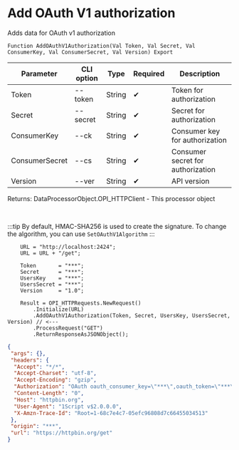 ﻿---
sidebar_position: 4
description: Add OAuth V1 authorization and other functions to work with HTTP-client in the Open Integration Package, a free open-source integration library for 1C:Enterprise 8, OneScript and CLI
keywords: [1C, 1С, 1С:Enterprise, 1С:Enterprise 8.3, API, Integration, Services, Exchange, OneScript, CLI, HTTP-client]
---


# Add OAuth V1 authorization
 Adds data for OAuth v1 authorization



`Function AddOAuthV1Authorization(Val Token, Val Secret, Val ConsumerKey, Val ConsumerSecret, Val Version) Export`

  | Parameter | CLI option | Type | Required | Description |
  |-|-|-|-|-|
  | Token | --token | String | &#x2714; | Token for authorization |
  | Secret | --secret | String | &#x2714; | Secret for authorization |
  | ConsumerKey | --ck | String | &#x2714; | Consumer key for authorization |
  | ConsumerSecret | --cs | String | &#x2714; | Consumer secret for authorization |
  | Version | --ver | String | &#x2714; | API version |

  
  Returns:  DataProcessorObject.OPI_HTTPClient - This processor object

<br/>

:::tip
By default, HMAC-SHA256 is used to create the signature. To change the algorithm, you can use `SetOAuthV1Algorithm`
:::
<br/>


```bsl title="1C:Enterprise/OneScript code example"
    URL = "http://localhost:2424";
    URL = URL + "/get";

    Token       = "***";
    Secret      = "***";
    UsersKey    = "***";
    UsersSecret = "***";
    Version     = "1.0";

    Result = OPI_HTTPRequests.NewRequest()
        .Initialize(URL)
        .AddOAuthV1Authorization(Token, Secret, UsersKey, UsersSecret, Version) // <---
        .ProcessRequest("GET")
        .ReturnResponseAsJSONObject();
```
 



```json title="Result"
{
 "args": {},
 "headers": {
  "Accept": "*/*",
  "Accept-Charset": "utf-8",
  "Accept-Encoding": "gzip",
  "Authorization": "OAuth oauth_consumer_key=\"***\",oauth_token=\"***\",oauth_signature_method=\"HMAC-SHA256\",oauth_timestamp=\"1757937895\",oauth_nonce=\"1757937895\",oauth_version=\"1.0\",oauth_signature=oY5o4eEWpU%2BbLdAlTUn6NLu9LJfxCEVtiAOVoCs3rko%3D",
  "Content-Length": "0",
  "Host": "httpbin.org",
  "User-Agent": "1Script v$2.0.0.0",
  "X-Amzn-Trace-Id": "Root=1-68c7e4c7-05efc96808d7c66455034513"
 },
 "origin": "***",
 "url": "https://httpbin.org/get"
}
```
